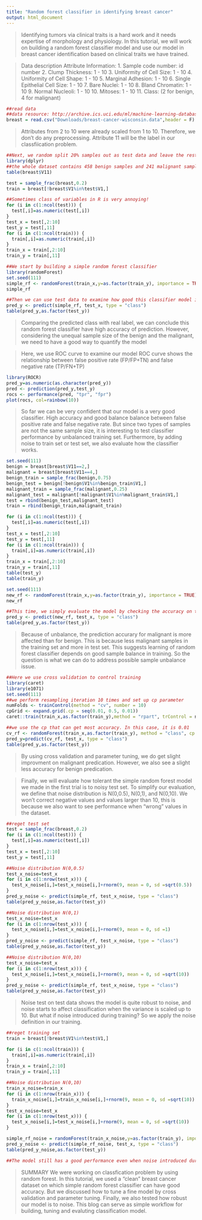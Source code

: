 ```yaml
---
title: "Random forest classifier in identifying breast cancer"
output: html_document
---
```


> Identifying tumors via clinical traits is a hard work and it needs expertise of morphology and physiology. In this tutorial, we will work on building a random forest classifier model and use our model in breast cancer identification based on clinical traits we have trained. 

> Data description
Attribute Information:
1. Sample code number: id number
2. Clump Thickness: 1 - 10
3. Uniformity of Cell Size: 1 - 10
4. Uniformity of Cell Shape: 1 - 10
5. Marginal Adhesion: 1 - 10
6. Single Epithelial Cell Size: 1 - 10
7. Bare Nuclei: 1 - 10
8. Bland Chromatin: 1 - 10
9. Normal Nucleoli: 1 - 10
10. Mitoses: 1 - 10
11. Class: (2 for benign, 4 for malignant)

```r
##read data
##data resource: http://archive.ics.uci.edu/ml/machine-learning-databases/breast-cancer-wisconsin/breast-cancer-wisconsin.data
breast = read.csv("Downloads/breast-cancer-wisconsin.data",header = F)
```

> Attributes from 2 to 10 were already scaled from 1 to 10. Therefore, we don't do any preprocessing. Attribute 11 will be the label in our classfiication problem.

```r
##Next, we random split 20% samples out as test data and leave the rest 80% as training dataset.
library(dplyr)
##the whole dataset contains 458 benign samples and 241 malignant samples
table(breast$V11)

test = sample_frac(breast,0.2)
train = breast[!breast$V1%in%test$V1,]

##Sometimes class of variables in R is very annoying!
for (i in c(1:ncol(test))) {
  test[,i]=as.numeric(test[,i])
}
test_x = test[,2:10]
test_y = test[,11]
for (i in c(1:ncol(train))) {
  train[,i]=as.numeric(train[,i])
}
train_x = train[,2:10]
train_y = train[,11]
```

```r
##We start by building a simple random forest classifier
library(randomForest)
set.seed(111)
simple_rf <- randomForest(train_x,y=as.factor(train_y), importance = TRUE)
simple_rf
```

```r
##Then we can use test data to examine how good this classifier model is
pred_y <- predict(simple_rf, test_x, type = "class")
table(pred_y,as.factor(test_y))
```

> Comparing the predicted class with real label, we can conclude this random forest classifier have high accuracy of prediction. However, considering the unequal sample size of the benign and the malignant, we need to have a good way to quantify the model

> Here, we use ROC curve to examine our model
ROC curve shows the relationship between false positive rate (FP/FP+TN) and false negative rate (TP/FN+TP)

```r
library(ROCR)
pred_y=as.numeric(as.character(pred_y))
pred <- prediction(pred_y,test_y)
rocs <- performance(pred, "tpr", "fpr")
plot(rocs, col=rainbow(10))
```

> So far we can be very confident that our model is a very good classifier. High accuracy and good balance balance between false positive rate and false negative rate.
But since two types of samples are not the same sample size, it is interesting to test classifier performance by unbalanced training set. Furthermore, by adding noise to train set or test set, we also evaluate how the classifier works.

```r
set.seed(111)
benign = breast[breast$V11==2,]
malignant = breast[breast$V11==4,]
benign_train = sample_frac(benign,0.75)
benign_test = benign[!benign$V1%in%benign_train$V1,]
malignant_train = sample_frac(malignant,0.25)
malignant_test = malignant[!malignant$V1%in%malignant_train$V1,]
test = rbind(benign_test,malignant_test)
train = rbind(benign_train,malignant_train)

for (i in c(1:ncol(test))) {
  test[,i]=as.numeric(test[,i])
}
test_x = test[,2:10]
test_y = test[,11]
for (i in c(1:ncol(train))) {
  train[,i]=as.numeric(train[,i])
}
train_x = train[,2:10]
train_y = train[,11]
table(test_y)
table(train_y)
```

```r
set.seed(111)
new_rf <- randomForest(train_x,y=as.factor(train_y), importance = TRUE)
new_rf
```

```r
##This time, we simply evaluate the model by checking the accuracy on test data
pred_y <- predict(new_rf, test_x, type = "class")
table(pred_y,as.factor(test_y))
```

> Because of unbalance, the prediction accurary for malignant is more affected than for benign. This is because less malignant samples in the training set and more in test set. This suggests learning of random forest classifier depends on good sample balance in training.
So the question is what we can do to address possible sample unbalance issue. 

```r
##Here we use cross validation to control training
library(caret)
library(e1071)
set.seed(111)
##we perform resampling iteration 10 times and set up cp parameter
numFolds <- trainControl(method = "cv", number = 10)
cpGrid <- expand.grid(.cp = seq(0.01, 0.5, 0.01))
caret::train(train_x,as.factor(train_y),method = "rpart", trControl = numFolds,tuneGrid=cpGrid)

##we use the cp that can get most accuracy. In this case, it is 0.01
cv_rf <- randomForest(train_x,as.factor(train_y), method = "class", cp = 0.01,trControl = numFolds)
pred_y=predict(cv_rf, test_x, type = "class")
table(pred_y,as.factor(test_y))
```

> By using cross validation and parameter tuning, we do get slight improvment on malignant predication. However, we also see a slight less accuracy for benign predication.

> Finally, we will evaluate how tolerant the simple random forest model we made in the first trial is to noisy test set.
To simplify our evaluation, we define that noise distribution is N(0,0.5), N(0,1), and N(0,10). We won't correct negative values and values larger than 10, this is because we also want to see performance when "wrong" values in the dataset.

```r
##reget test set
test = sample_frac(breast,0.2)
for (i in c(1:ncol(test))) {
  test[,i]=as.numeric(test[,i])
}
test_x = test[,2:10]
test_y = test[,11]

##Noise distribution N(0,0.5)
test_x_noise=test_x
for (i in c(1:nrow(test_x))) {
  test_x_noise[i,]=test_x_noise[i,]+rnorm(9, mean = 0, sd =sqrt(0.5))
}
pred_y_noise <- predict(simple_rf, test_x_noise, type = "class")
table(pred_y_noise,as.factor(test_y))

##Noise distribution N(0,1)
test_x_noise=test_x
for (i in c(1:nrow(test_x))) {
  test_x_noise[i,]=test_x_noise[i,]+rnorm(9, mean = 0, sd =1)
}
pred_y_noise <- predict(simple_rf, test_x_noise, type = "class")
table(pred_y_noise,as.factor(test_y))

##Noise distribution N(0,10)
test_x_noise=test_x
for (i in c(1:nrow(test_x))) {
  test_x_noise[i,]=test_x_noise[i,]+rnorm(9, mean = 0, sd =sqrt(10))
}
pred_y_noise <- predict(simple_rf, test_x_noise, type = "class")
table(pred_y_noise,as.factor(test_y))
```

> Noise test on test data shows the model is quite robust to noise, and noise starts to affect classification when the variance is scaled up to 10. But what if noise introduced during training? So we apply the noise definition in our training.

```r
##reget training set
train = breast[!breast$V1%in%test$V1,]

for (i in c(1:ncol(train))) {
  train[,i]=as.numeric(train[,i])
}
train_x = train[,2:10]
train_y = train[,11]

##Noise distribution N(0,10)
train_x_noise=train_x
for (i in c(1:nrow(train_x))) {
  train_x_noise[i,]=train_x_noise[i,]+rnorm(9, mean = 0, sd =sqrt(10))
}
test_x_noise=test_x
for (i in c(1:nrow(test_x))) {
  test_x_noise[i,]=test_x_noise[i,]+rnorm(9, mean = 0, sd =sqrt(10))
}

simple_rf_noise = randomForest(train_x_noise,y=as.factor(train_y), importance = TRUE)
pred_y_noise <- predict(simple_rf_noise, test_x, type = "class")
table(pred_y_noise,as.factor(test_y))

##The model still has a good performance even when noise introduced during training, considering test data was also introduced the same type of noise
```

>SUMMARY
We were working on classfication problem by using random forest. In this tutorial, we used a "clean" breast cancer dataset on which simple random forest classifier can have good accuracy. But we discussed how to tune a fine model by cross validation and parameter tuning. Finally, we also tested how robust our model is to noise. This blog can serve as simple workflow for building, tuning and evaluting classification model.


